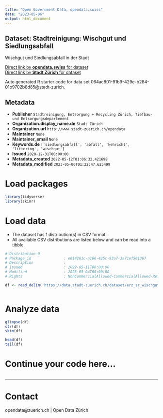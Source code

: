 ```yaml
---
title: "Open Government Data, opendata.swiss"
date: "2023-05-06"
output: html_document
---
```


## Dataset: Stadtreinigung: Wischgut und Siedlungsabfall

Wischgut und Siedlungsabfall in der Stadt

[Direct link by **opendata.swiss** for dataset](https://opendata.swiss/de/dataset/stadtreinigung-wischgut-und-siedlungsabfall)<br>
[Direct link by **Stadt Zürich** for dataset](https://data.stadt-zuerich.ch/dataset/erz_sr_wischgut_siedlungsabfall)

Auto generated R starter code for data set 064ac801-91b9-429e-b284-01b9702b8d85@stadt-zurich.

## Metadata

- **Publisher** `Stadtreinigung, Entsorgung + Recycling Zürich, Tiefbau- und Entsorgungsdepartement`
- **Organization.display_name.de** `Stadt Zürich`
- **Organization.url** `http://www.stadt-zuerich.ch/opendata`
- **Maintainer** `None`
- **Maintainer_email** `None`
- **Keywords.de** `['siedlungsabfall', 'abfall', 'kehricht', 'littering', 'wischgut']`
- **Issued** `2020-12-31T00:00:00`
- **Metadata_created** `2022-05-12T01:06:32.421698`
- **Metadata_modified** `2023-05-06T01:22:47.625499`


# Load packages

```r

library(tidyverse)
library(skimr)

```

# Load data

-   The dataset has 1 distribution(s) in CSV format.
-   All available CSV distributions are listed below and can be read into a tibble.

```r

# Distribution 0
# Package_id               : e014261c-a166-425c-93a7-3a71ef501367
# Description              : 
# Issued                   : 2022-05-11T00:00:00
# Modified                 : 2023-05-04T00:00:00
# Rights                   : NonCommercialAllowed-CommercialAllowed-ReferenceNotRequired

df <- read_delim('https://data.stadt-zuerich.ch/dataset/erz_sr_wischgut_siedlungsabfall/download/sr_wischgut_siedlungsabfall.csv')



```

# Analyze data

```r

glimpse(df)
str(df)
skim(df)

head(df)
tail(df)

```

# Continue your code here...

```r

```

------------------------------------------------------------------------

# Contact

opendata@zuerich.ch | Open Data Zürich
